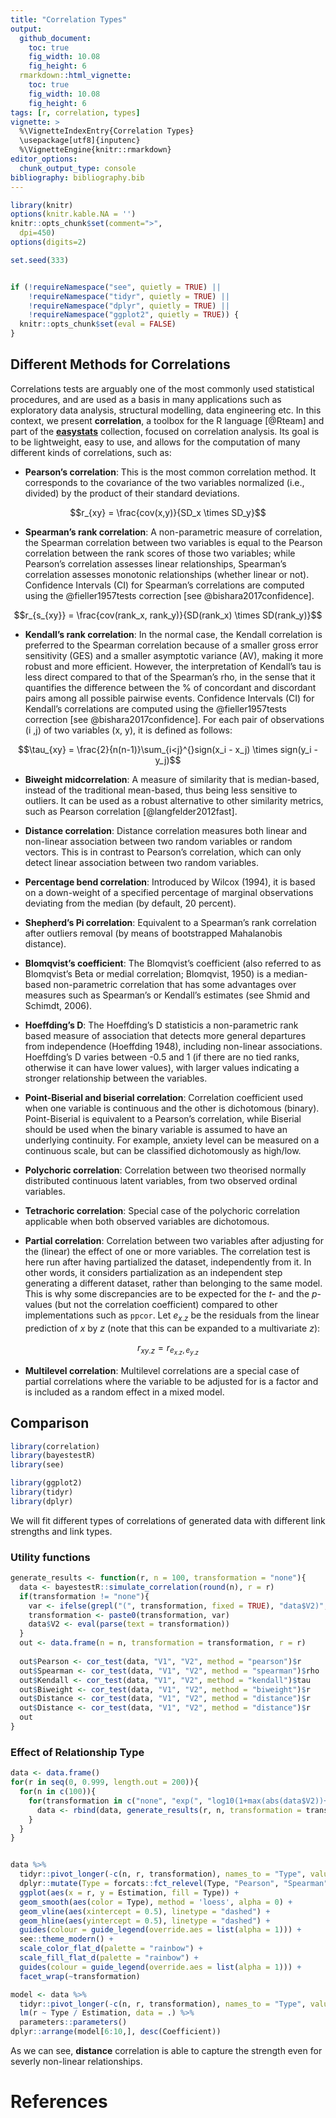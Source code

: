 ```yaml
---
title: "Correlation Types"
output: 
  github_document:
    toc: true
    fig_width: 10.08
    fig_height: 6
  rmarkdown::html_vignette:
    toc: true
    fig_width: 10.08
    fig_height: 6
tags: [r, correlation, types]
vignette: >
  %\VignetteIndexEntry{Correlation Types}
  \usepackage[utf8]{inputenc}
  %\VignetteEngine{knitr::rmarkdown}
editor_options: 
  chunk_output_type: console
bibliography: bibliography.bib
---
```


```r
library(knitr)
options(knitr.kable.NA = '')
knitr::opts_chunk$set(comment=">",
  dpi=450)
options(digits=2)

set.seed(333)


if (!requireNamespace("see", quietly = TRUE) ||
    !requireNamespace("tidyr", quietly = TRUE) ||
    !requireNamespace("dplyr", quietly = TRUE) ||
    !requireNamespace("ggplot2", quietly = TRUE)) {
  knitr::opts_chunk$set(eval = FALSE)
}
```




## Different Methods for Correlations

<!-- This is copied from the details section of the documentation of the correlation function, any changes here or there should be SYNCED -->

Correlations tests are arguably one of the most commonly used statistical procedures, and are used as a basis in many applications such as exploratory data analysis, structural modelling, data engineering etc. In this context, we present **correlation**, a toolbox for the R language [@Rteam] and part of the [**easystats**](https://github.com/easystats/easystats) collection, focused on correlation analysis. Its goal is to be lightweight, easy to use, and allows for the computation of many different kinds of correlations, such as:

- **Pearson's correlation**: This is the most common correlation method. It corresponds to the covariance of the two variables normalized (i.e., divided) by the product of their standard deviations.

$$r_{xy} = \frac{cov(x,y)}{SD_x \times SD_y}$$

- **Spearman's rank correlation**: A non-parametric measure of correlation, the Spearman correlation between two variables is equal to the Pearson correlation between the rank scores of those two variables; while Pearson's correlation assesses linear relationships, Spearman's correlation assesses monotonic relationships (whether linear or not). Confidence Intervals (CI) for Spearman's correlations are computed using the @fieller1957tests correction [see @bishara2017confidence].

$$r_{s_{xy}} = \frac{cov(rank_x, rank_y)}{SD(rank_x) \times SD(rank_y)}$$

- **Kendall's rank correlation**: In the normal case, the Kendall correlation is preferred to the Spearman correlation because of a smaller gross error sensitivity (GES) and a smaller asymptotic variance (AV), making it more robust and more efficient. However, the interpretation of Kendall's tau is less direct compared to that of the Spearman's rho, in the sense that it quantifies the difference between the % of concordant and discordant pairs among all possible pairwise events. Confidence Intervals (CI) for Kendall's correlations are computed using the @fieller1957tests correction [see @bishara2017confidence]. For each pair of observations (i ,j) of two variables (x, y), it is defined as follows:

$$\tau_{xy} = \frac{2}{n(n-1)}\sum_{i<j}^{}sign(x_i - x_j) \times sign(y_i - y_j)$$

- **Biweight midcorrelation**: A measure of similarity that is median-based, instead of the traditional mean-based, thus being less sensitive to outliers. It can be used as a robust alternative to other similarity metrics, such as Pearson correlation [@langfelder2012fast].

- **Distance correlation**: Distance correlation measures both linear and non-linear association between two random variables or random vectors. This is in contrast to Pearson's correlation, which can only detect linear association between two random variables.

- **Percentage bend correlation**: Introduced by Wilcox (1994), it is based on a down-weight of a specified percentage of marginal observations deviating from the median (by default, 20 percent).

- **Shepherd's Pi correlation**: Equivalent to a Spearman's rank correlation after outliers removal (by means of bootstrapped Mahalanobis distance).

- **Blomqvist’s coefficient**: The Blomqvist’s coefficient (also referred to as Blomqvist's Beta or medial correlation; Blomqvist, 1950) is a median-based non-parametric correlation that has some advantages over measures such as Spearman's or Kendall's estimates (see Shmid and Schimdt, 2006).

- **Hoeffding’s D**: The Hoeffding’s D statisticis a non-parametric rank based measure of association that detects more general departures from independence (Hoeffding 1948), including non-linear associations. Hoeffding’s D varies between -0.5 and 1 (if there are no tied ranks, otherwise it can have lower values), with larger values indicating a stronger relationship between the variables.

- **Point-Biserial and biserial correlation**: Correlation coefficient used when one variable is continuous and the other is dichotomous (binary). Point-Biserial is equivalent to a Pearson's correlation, while Biserial should be used when the binary variable is assumed to have an underlying continuity. For example, anxiety level can be measured on a continuous scale, but can be classified dichotomously as high/low.

- **Polychoric correlation**: Correlation between two theorised normally distributed continuous latent variables, from two observed ordinal variables.

- **Tetrachoric correlation**: Special case of the polychoric correlation applicable when both observed variables are dichotomous.

- **Partial correlation**: Correlation between two variables after adjusting for the (linear) the effect of one or more variables. The correlation test is here run after having partialized the dataset, independently from it. In other words, it considers partialization as an independent step generating a different dataset, rather than belonging to the same model. This is why some discrepancies are to be expected for the *t*- and the *p*-values (but not the correlation coefficient) compared to other implementations such as `ppcor`. Let $e_{x.z}$ be the residuals from the linear prediction of $x$ by $z$ (note that this can be expanded to a multivariate $z$):

$$r_{xy.z} = r_{e_{x.z},e_{y.z}}$$


- **Multilevel correlation**: Multilevel correlations are a special case of partial correlations where the variable to be adjusted for is a factor and is included as a random effect in a mixed model.


## Comparison


```r
library(correlation)
library(bayestestR)
library(see)

library(ggplot2)
library(tidyr)
library(dplyr)
```

We will fit different types of correlations of generated data with different link strengths and link types.

### Utility functions

```r
generate_results <- function(r, n = 100, transformation = "none"){
  data <- bayestestR::simulate_correlation(round(n), r = r)
  if(transformation != "none"){
    var <- ifelse(grepl("(", transformation, fixed = TRUE), "data$V2)", "data$V2")
    transformation <- paste0(transformation, var)
    data$V2 <- eval(parse(text = transformation))
  }
  out <- data.frame(n = n, transformation = transformation, r = r)
  
  out$Pearson <- cor_test(data, "V1", "V2", method = "pearson")$r
  out$Spearman <- cor_test(data, "V1", "V2", method = "spearman")$rho
  out$Kendall <- cor_test(data, "V1", "V2", method = "kendall")$tau
  out$Biweight <- cor_test(data, "V1", "V2", method = "biweight")$r
  out$Distance <- cor_test(data, "V1", "V2", method = "distance")$r
  out$Distance <- cor_test(data, "V1", "V2", method = "distance")$r
  out
}
```


### Effect of Relationship Type

```r
data <- data.frame()
for(r in seq(0, 0.999, length.out = 200)){
  for(n in c(100)){
    for(transformation in c("none", "exp(", "log10(1+max(abs(data$V2))+", "1/", "tan(", "sin(", "cos(", "cos(2*","abs(", "data$V2*", "data$V2*data$V2*", "ifelse(data$V2>0, 1, 0)*(")){
      data <- rbind(data, generate_results(r, n, transformation = transformation))
    }
  }
}


data %>% 
  tidyr::pivot_longer(-c(n, r, transformation), names_to = "Type", values_to = "Estimation") %>%
  dplyr::mutate(Type = forcats::fct_relevel(Type, "Pearson", "Spearman", "Kendall", "Biweight", "Distance")) %>% 
  ggplot(aes(x = r, y = Estimation, fill = Type)) +
  geom_smooth(aes(color = Type), method = 'loess', alpha = 0) +
  geom_vline(aes(xintercept = 0.5), linetype = "dashed") +
  geom_hline(aes(yintercept = 0.5), linetype = "dashed") +
  guides(colour = guide_legend(override.aes = list(alpha = 1))) +
  see::theme_modern() +
  scale_color_flat_d(palette = "rainbow") +
  scale_fill_flat_d(palette = "rainbow") +
  guides(colour = guide_legend(override.aes = list(alpha = 1))) +
  facet_wrap(~transformation)

model <- data %>% 
  tidyr::pivot_longer(-c(n, r, transformation), names_to = "Type", values_to = "Estimation") %>%
  lm(r ~ Type / Estimation, data = .) %>% 
  parameters::parameters()
dplyr::arrange(model[6:10,], desc(Coefficient))
```

As we can see, **distance** correlation is able to capture the strength even for severly non-linear relationships.


# References
